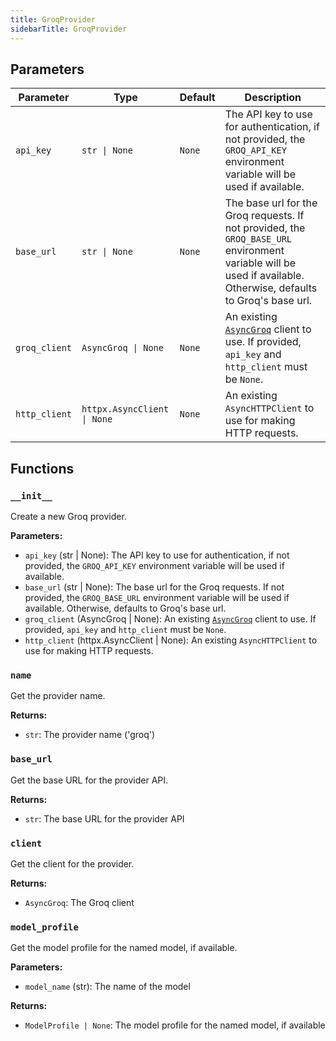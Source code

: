 ```yaml
---
title: GroqProvider
sidebarTitle: GroqProvider
---
```


## Parameters

| Parameter                          | Type                                                  | Default    | Description                                                                                                                                                                                                                      |
| ---------------------------------- | ----------------------------------------------------- | ---------- | -------------------------------------------------------------------------------------------------------------------------------------------------------------------------------------------------------------------------------- |
| `api_key`                          | `str \| None`                                         | `None`     | The API key to use for authentication, if not provided, the `GROQ_API_KEY` environment variable will be used if available.                                                                                                        |
| `base_url`                         | `str \| None`                                         | `None`     | The base url for the Groq requests. If not provided, the `GROQ_BASE_URL` environment variable will be used if available. Otherwise, defaults to Groq's base url.                                                               |
| `groq_client`                     | `AsyncGroq \| None`                                   | `None`     | An existing [`AsyncGroq`](https://github.com/groq/groq-python?tab=readme-ov-file#async-usage) client to use. If provided, `api_key` and `http_client` must be `None`.                                                        |
| `http_client`                      | `httpx.AsyncClient \| None`                           | `None`     | An existing `AsyncHTTPClient` to use for making HTTP requests.                                                                                                                                                                     |

## Functions

### `__init__`

Create a new Groq provider.

**Parameters:**

- `api_key` (str | None): The API key to use for authentication, if not provided, the `GROQ_API_KEY` environment variable will be used if available.
- `base_url` (str | None): The base url for the Groq requests. If not provided, the `GROQ_BASE_URL` environment variable will be used if available. Otherwise, defaults to Groq's base url.
- `groq_client` (AsyncGroq | None): An existing [`AsyncGroq`](https://github.com/groq/groq-python?tab=readme-ov-file#async-usage) client to use. If provided, `api_key` and `http_client` must be `None`.
- `http_client` (httpx.AsyncClient | None): An existing `AsyncHTTPClient` to use for making HTTP requests.

### `name`

Get the provider name.

**Returns:**

- `str`: The provider name ('groq')

### `base_url`

Get the base URL for the provider API.

**Returns:**

- `str`: The base URL for the provider API

### `client`

Get the client for the provider.

**Returns:**

- `AsyncGroq`: The Groq client

### `model_profile`

Get the model profile for the named model, if available.

**Parameters:**

- `model_name` (str): The name of the model

**Returns:**

- `ModelProfile | None`: The model profile for the named model, if available
